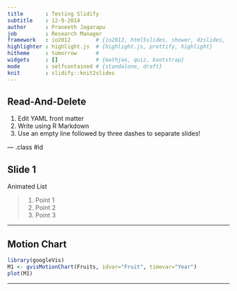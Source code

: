 ```yaml
---
title       : Testing Slidify
subtitle    : 12-9-2014
author      : Praneeth Jagarapu
job         : Research Manager
framework   : io2012        # {io2012, html5slides, shower, dzslides, ...}
highlighter : highlight.js  # {highlight.js, prettify, highlight}
hitheme     : tomorrow      # 
widgets     : []            # {mathjax, quiz, bootstrap}
mode        : selfcontained # {standalone, draft}
knit        : slidify::knit2slides
---
```


## Read-And-Delete

1. Edit YAML front matter
2. Write using R Markdown
3. Use an empty line followed by three dashes to separate slides!

--- .class #id 

## Slide 1

Animated List 

> 1. Point 1
> 2. Point 2
> 3. Point 3

---

## Motion Chart

```r
library(googleVis)
M1 <- gvisMotionChart(Fruits, idvar="Fruit", timevar="Year")
plot(M1)
```

---



